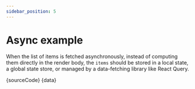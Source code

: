 ```yaml
---
sidebar_position: 5
---
```




# Async example

When the list of items is fetched asynchronously, instead of computing them directly in the render body, the `items` should be stored in a local state, a global state store, or managed by a data-fetching library like React Query.

<AsyncExample />

<Tabs>
  <TabItem value="ts" label="AsyncExample.tsx">
    <CodeBlock language="tsx">{sourceCode}</CodeBlock>
  </TabItem>
  <TabItem value="data" label="data/states.ts">
    <CodeBlock language="ts">{data}</CodeBlock>
  </TabItem>
</Tabs>
